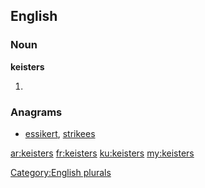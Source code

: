 ==English==

===Noun===
'''keisters'''

# {{plural of|[[keister]]}}

===Anagrams===
* [[essikert#English|essikert]], [[strikees#English|strikees]]

[[Category:English plurals]]

[[ar:keisters]]
[[fr:keisters]]
[[ku:keisters]]
[[my:keisters]]